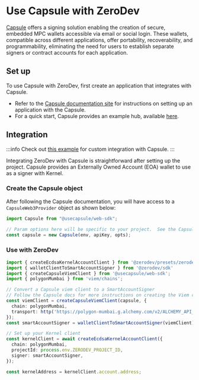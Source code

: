 # Use Capsule with ZeroDev

[Capsule](https://usecapsule.com/) offers a signing solution enabling the creation of secure, embedded MPC wallets accessible via email or social login. These wallets, compatible across different applications, offer portability, recoverability, and programmability, eliminating the need for users to establish separate signers or contract accounts for each application.

## Set up

To use Capsule with ZeroDev, first create an application that integrates with Capsule.

- Refer to the [Capsule documentation site](https://docs.usecapsule.com/) for instructions on setting up an application with the Capsule.
- For a quick start, Capsule provides an example hub, available [here](https://docs.usecapsule.com/getting-started/examples).

## Integration

:::info
Check out [this example](https://github.com/zerodevapp/zerodev-signer-examples/tree/main/capsule) for custom integration with Capsule.
:::

Integrating ZeroDev with Capsule is straightforward after setting up the project. Capsule provides an Externally Owned Account (EOA) wallet to use as a signer with Kernel.

### Create the Capsule object
After following the Capsule documentation, you will have access to a `CapsuleWeb3Provider` object as shown below:

```typescript
import Capsule from "@usecapsule/web-sdk";

// Param options here will be specific to your project.  See the Capsule docs for more info.
const capsule = new Capsule(env, apiKey, opts);
```

### Use with ZeroDev

```typescript
import { createEcdsaKernelAccountClient } from '@zerodev/presets/zerodev';
import { walletClientToSmartAccountSigner } from '@zerodev/sdk'
import { createCapsuleViemClient } from '@usecapsule/web-sdk';
import { polygonMumbai } from 'viem/chains';

// Convert a Capsule viem client to a SmartAccountSigner
// Follow the Capsule docs for more instructions on creating the Viem client https://docs.usecapsule.com/integration-guide/signing-transactions
const viemClient = createCapsuleViemClient(capsule, {
  chain: polygonMumbai,
  transport: http('https://polygon-mumbai.g.alchemy.com/v2/ALCHEMY_API_KEY'),
});
const smartAccountSigner = walletClientToSmartAccountSigner(viemClient);

// Set up your Kernel client
const kernelClient = await createEcdsaKernelAccountClient({
  chain: polygonMumbai,
  projectId: process.env.ZERODEV_PROJECT_ID,
  signer: smartAccountSigner,
});

const kernelAddress = kernelClient.account.address;
```
